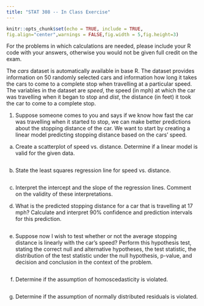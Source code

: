 ---
title: "STAT 308 -- In Class Exercise"
---

```{r setup, include=FALSE}
knitr::opts_chunk$set(echo = TRUE, include = TRUE,
fig.align="center",warnings = FALSE,fig.width = 5,fig.height=3)
```

For the problems in which calculations are needed, please include your R code with your answers, otherwise you would not be given full credit on the exam.

The *cars* dataset is automatically available in base R.  The dataset provides information on 50 randomly selected cars and information how long it takes the cars to come to a complete stop when travelling at a particular speed.  The variables in the dataset are *speed*, the speed (in mph) at which the car was travelling when it began to stop and *dist*, the distance (in feet) it took the car to come to a complete stop.

1.  Suppose someone comes to you and says if we know how fast the car was travelling when it started to stop, we can make better predictions about the stopping distance of the car.  We want to start by creating a linear model predicting stopping distance based on the cars' speed.

a. Create a scatterplot of speed vs. distance.  Determine if a linear model is valid for the given data.
```{r}
```

b. State the least squares regression line for speed vs. distance.
```{r}
```

c.  Interpret the intercept and the slope of the regression lines.  Comment on the validity of these interpretations.

d. What is the predicted stopping distance for a car that is travelling at 17 mph?  Calculate and interpret 90% confidence and prediction intervals for this prediction.
```{r}
```

e. Suppose now I wish to test whether or not the average stopping distance is linearly with the car's speed?  Perform this hypothesis test, stating the correct null and alternative hypotheses, the test statistic, the distribution of the test statistic under the null hypothesis, p-value, and decision and conclusion in the context of the problem.

```{r}
```

f. Determine if the assumption of homoscedasticity is violated.
```{r}
```

g. Determine if the assumption of normally distributed residuals is violated.
```{r}
```

